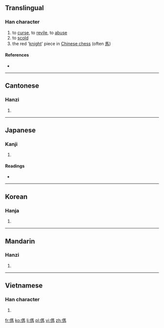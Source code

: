 ==Translingual==

===Han character===
{{Han char|rn=9|rad=人|as=10|sn=12|four=2122<sub>7</sub>|canj=人尸手火 (OSQF)|ids=⿰[[亻]][[馬]]}}

# to [[curse]], to [[revile]], to [[abuse]]
# to [[scold]]
# the red '[[knight]]' piece in [[Chinese chess]] (often [[馬]])

====References====
* {{Han ref|kx=0113.010|dkj=00947|dj=0240.110|hdz=10200.020|uh=508C|ud=20620|bh=D858|bd=55384}}

----

==Cantonese==

===Hanzi===
{{yue-hanzi|jyut=[[maa6]]|y=ma6}}

# {{defn|lang=yue|sort=人10}}

----

==Japanese==

===Kanji===
{{ja-kanji|grade=|rs=人10}}

# {{defn|lang=ja|sort=人10}}

====Readings====
* {{ja-readings|on=[[ば]] (ba), [[め]] (me)|kun=[[ののしる]] (nonoshiru)}}

----

==Korean==

===Hanja===
{{ko-hanja|hangeul=마|rv=ma|mr=ma}}

# {{defn|lang=ko|sort=人10}}

----

==Mandarin==

===Hanzi===
{{cmn-hanzi|pin=[[mà]] ([[ma4]])|wg=ma<sup>4</sup>}}

# {{defn|lang=cmn|sort=人10}}

----

==Vietnamese==

===Han character===
{{vi-hantu|[[má]]|rs=人10}}

# {{defn|lang=vi|sort=人10}}

[[fr:傌]]
[[ko:傌]]
[[li:傌]]
[[pl:傌]]
[[vi:傌]]
[[zh:傌]]